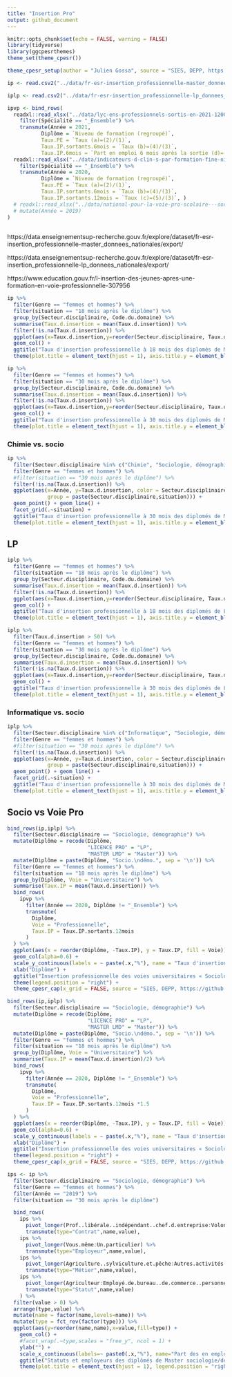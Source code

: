 ```yaml
---
title: "Insertion Pro"
output: github_document
---
```


```r
knitr::opts_chunk$set(echo = FALSE, warning = FALSE)
library(tidyverse)
library(ggcpesrthemes)
theme_set(theme_cpesr())

theme_cpesr_setup(author = "Julien Gossa", source = "SIES, DEPP, https://github.com/cpesr/RFC/tree/main/insertion-pro")

ip <- read.csv2("../data/fr-esr-insertion_professionnelle-master_donnees_nationales.csv", dec='.', na.strings = c("","nd","ns"))

iplp <- read.csv2("../data/fr-esr-insertion_professionnelle-lp_donnees_nationales.csv", dec='.', na.strings = c("","nd","ns"))

ipvp <- bind_rows(
  readxl::read_xlsx("../data/lyc-ens-professionnels-sortis-en-2021-120082.xlsx", skip = 2, sheet = 3) %>% 
    filter(Spécialité == "_Ensemble") %>%
    transmute(Année = 2021, 
           Diplôme = `Niveau de formation (regroupé)`, 
           Taux.PE = `Taux (a)=(2)/(1)`, 
           Taux.IP.sortants.6mois = `Taux (b)=(4)/(3)`, 
           Taux.IP.6mois = `Part en emploi 6 mois après la sortie (d)=(4)/(1)`),
  readxl::read_xlsx("../data/indicateurs-d-clin-s-par-formation-fine-niveau-national-pour-la-voie-professionnelle-scolaire-pour-les-jeunes-sortants-en-2020-115621_0.xlsx", skip = 2, sheet = 3) %>%
    filter(Spécialité == "_Ensemble") %>%
    transmute(Année = 2020, 
           Diplôme = `Niveau de formation (regroupé)`, 
           Taux.PE = `Taux (a)=(2)/(1)`, 
           Taux.IP.sortants.6mois = `Taux (b)=(4)/(3)`, 
           Taux.IP.sortants.12mois = `Taux (c)=(5)/(3)`, )
  # readxl::read_xlsx("../data/national-pour-la-voie-pro-scolaire---sortants-2019-115627.xlsx", skip = 2, sheet = 3) %>% 
  # mutate(Année = 2019) 
) 
  


```

https://data.enseignementsup-recherche.gouv.fr/explore/dataset/fr-esr-insertion_professionnelle-master_donnees_nationales/export/

https://data.enseignementsup-recherche.gouv.fr/explore/dataset/fr-esr-insertion_professionnelle-lp_donnees_nationales/export/

https://www.education.gouv.fr/l-insertion-des-jeunes-apres-une-formation-en-voie-professionnelle-307956

```r
ip %>%
  filter(Genre == "femmes et hommes") %>%
  filter(situation == "18 mois après le diplôme") %>%
  group_by(Secteur.disciplinaire, Code.du.domaine) %>%
  summarise(Taux.d.insertion = mean(Taux.d.insertion)) %>%
  filter(!is.na(Taux.d.insertion)) %>%
  ggplot(aes(x=Taux.d.insertion,y=reorder(Secteur.disciplinaire, Taux.d.insertion), fill=Code.du.domaine)) +
  geom_col() +
  ggtitle("Taux d'insertion professionnelle à 18 mois des diplomés de Master", "Moyenne 2011-2019") +
  theme(plot.title = element_text(hjust = 1), axis.title.y = element_blank())
```

```r
ip %>%
  filter(Genre == "femmes et hommes") %>%
  filter(situation == "30 mois après le diplôme") %>%
  group_by(Secteur.disciplinaire, Code.du.domaine) %>%
  summarise(Taux.d.insertion = mean(Taux.d.insertion)) %>%
  filter(!is.na(Taux.d.insertion)) %>%
  ggplot(aes(x=Taux.d.insertion,y=reorder(Secteur.disciplinaire, Taux.d.insertion), fill=Code.du.domaine)) +
  geom_col() +
  ggtitle("Taux d'insertion professionnelle à 30 mois des diplomés de Master", "Moyenne 2011-2019") +
  theme(plot.title = element_text(hjust = 1), axis.title.y = element_blank())
```

### Chimie vs. socio

```r
ip %>%
  filter(Secteur.disciplinaire %in% c("Chimie", "Sociologie, démographie")) %>%
  filter(Genre == "femmes et hommes") %>%
  #filter(situation == "30 mois après le diplôme") %>%
  filter(!is.na(Taux.d.insertion)) %>%
  ggplot(aes(x=Année, y=Taux.d.insertion, color = Secteur.disciplinaire, 
             group = paste(Secteur.disciplinaire,situation))) +
  geom_point() + geom_line() +
  facet_grid(.~situation) +
  ggtitle("Taux d'insertion professionnelle à 30 mois des diplomés de Master") +
  theme(plot.title = element_text(hjust = 1), axis.title.y = element_blank())
```


## LP 

```r
iplp %>%
  filter(Genre == "femmes et hommes") %>%
  filter(situation == "18 mois après le diplôme") %>%
  group_by(Secteur.disciplinaire, Code.du.domaine) %>%
  summarise(Taux.d.insertion = mean(Taux.d.insertion)) %>%
  filter(!is.na(Taux.d.insertion)) %>%
  ggplot(aes(x=Taux.d.insertion,y=reorder(Secteur.disciplinaire, Taux.d.insertion), fill=Code.du.domaine)) +
  geom_col() +
  ggtitle("Taux d'insertion professionnelle à 18 mois des diplomés de LP", "Moyenne 2011-2019") +
  theme(plot.title = element_text(hjust = 1), axis.title.y = element_blank())
```


```r
iplp %>%
  filter(Taux.d.insertion > 50) %>% 
  filter(Genre == "femmes et hommes") %>%
  filter(situation == "30 mois après le diplôme") %>%
  group_by(Secteur.disciplinaire, Code.du.domaine) %>%
  summarise(Taux.d.insertion = mean(Taux.d.insertion)) %>%
  filter(!is.na(Taux.d.insertion)) %>% 
  ggplot(aes(x=Taux.d.insertion,y=reorder(Secteur.disciplinaire, Taux.d.insertion), fill=Code.du.domaine)) +
  geom_col() +
  ggtitle("Taux d'insertion professionnelle à 30 mois des diplomés de LP", "Moyenne 2011-2019") +
  theme(plot.title = element_text(hjust = 1), axis.title.y = element_blank())
```



### Informatique vs. socio

```r
iplp %>%
  filter(Secteur.disciplinaire %in% c("Informatique", "Sociologie, démographie")) %>%
  filter(Genre == "femmes et hommes") %>%
  #filter(situation == "30 mois après le diplôme") %>%
  filter(!is.na(Taux.d.insertion)) %>%
  ggplot(aes(x=Année, y=Taux.d.insertion, color = Secteur.disciplinaire, 
             group = paste(Secteur.disciplinaire,situation))) +
  geom_point() + geom_line() +
  facet_grid(.~situation) +
  ggtitle("Taux d'insertion professionnelle à 30 mois des diplomés de Master") +
  theme(plot.title = element_text(hjust = 1), axis.title.y = element_blank())
```


## Socio vs Voie Pro 

```r
bind_rows(ip,iplp) %>% 
  filter(Secteur.disciplinaire == "Sociologie, démographie") %>%
  mutate(Diplôme = recode(Diplôme,
                          "LICENCE PRO" = "LP",
                          "MASTER LMD" = "Master")) %>%
  mutate(Diplôme = paste(Diplôme, "Socio.\ndémo.", sep = '\n')) %>%
  filter(Genre == "femmes et hommes") %>%
  filter(situation == "18 mois après le diplôme") %>%
  group_by(Diplôme, Voie = "Universitaire") %>%
  summarise(Taux.IP = mean(Taux.d.insertion)) %>%
  bind_rows(
    ipvp %>%
      filter(Année == 2020, Diplôme != "_Ensemble") %>%
      transmute(
        Diplôme,
        Voie = "Professionnelle",
        Taux.IP = Taux.IP.sortants.12mois
      )
  ) %>%
  ggplot(aes(x = reorder(Diplôme, -Taux.IP), y = Taux.IP, fill = Voie)) + 
  geom_col(alpha=0.6) +
  scale_y_continuous(labels = ~ paste(.x,"%"), name = "Taux d'insertion professionnelle") +
  xlab("Diplôme") +
  ggtitle("Insertion professionnelle des voies universitaires « Sociologie, démographie »,\net des sortants de la voies professionnelles (hors poursuite d'étude)") +
  theme(legend.position = "right") +
  theme_cpesr_cap(x_grid = FALSE, source = "SIES, DEPP, https://github.com/cpesr/RFC/tree/main/insertion-pro\nVoies universitaires : moyenne des taux d'IP à 18 mois entre 2011 et 2019 ; Voies pros : taux d'IP à 12 mois en 2020") 
```

```r
bind_rows(ip,iplp) %>% 
  filter(Secteur.disciplinaire == "Sociologie, démographie") %>%
  mutate(Diplôme = recode(Diplôme,
                          "LICENCE PRO" = "LP",
                          "MASTER LMD" = "Master")) %>%
  mutate(Diplôme = paste(Diplôme, "Socio.\ndémo.", sep = '\n')) %>%
  filter(Genre == "femmes et hommes") %>%
  filter(situation == "18 mois après le diplôme") %>%
  group_by(Diplôme, Voie = "Universitaire") %>%
  summarise(Taux.IP = mean(Taux.d.insertion)/2) %>%
  bind_rows(
    ipvp %>%
      filter(Année == 2020, Diplôme != "_Ensemble") %>%
      transmute(
        Diplôme,
        Voie = "Professionnelle",
        Taux.IP = Taux.IP.sortants.12mois *1.5
      )
  ) %>%
  ggplot(aes(x = reorder(Diplôme, -Taux.IP), y = Taux.IP, fill = Voie)) + 
  geom_col(alpha=0.6) +
  scale_y_continuous(labels = ~ paste(.x,"%"), name = "Taux d'insertion professionnelle") +
  xlab("Diplôme") +
  ggtitle("Insertion professionnelle des voies universitaires « Sociologie, démographie »,\net des sortants de la voies professionnelles (hors poursuite d'étude)", subtitle = "Données complètement fake, ne surtout pas prendre au sérieux") +
  theme(legend.position = "right") +
  theme_cpesr_cap(x_grid = FALSE, source = "SIES, DEPP, https://github.com/cpesr/RFC/tree/main/insertion-pro\nVoies universitaires : moyenne des taux d'IP à 18 mois entre 2011 et 2019 ; Voies pros : taux d'IP à 12 mois en 2020") 
```


```r
ips <- ip %>%
  filter(Secteur.disciplinaire == "Sociologie, démographie") %>%
  filter(Genre == "femmes et hommes") %>%
  filter(Année == "2019") %>%
  filter(situation == "30 mois après le diplôme")

  bind_rows(
    ips %>% 
      pivot_longer(Prof..libérale..indépendant..chef.d.entreprise:Volontariat.international) %>% 
      transmute(type="Contrat",name,value), 
    ips %>% 
      pivot_longer(Vous.même:Un.particulier) %>% 
      transmute(type="Employeur",name,value),
    ips %>% 
      pivot_longer(Agriculture..sylviculture.et.pêche:Autres.activités.de.service) %>% 
      transmute(type="Métier",name,value),
    ips %>% 
      pivot_longer(Agriculteur:Employé.de.bureau..de.commerce..personnel.de.service) %>% 
      transmute(type="Statut",name,value)
    ) %>%
  filter(value > 0) %>%
  arrange(type,value) %>%
  mutate(name = factor(name,levels=name)) %>%
  mutate(type = fct_rev(factor(type))) %>%
  ggplot(aes(y=reorder(name,name),x=value,fill=type)) + 
    geom_col() +
    #facet_wrap(.~type,scales = "free_y", ncol = 1) +
    ylab("") +
    scale_x_continuous(labels=~ paste0(.x,"%"), name="Part des en emplois") +
    ggtitle("Statuts et employeurs des diplômés de Master sociologie/démographie", subtitle = "Diplômés 2019, à 30 mois") +
    theme(plot.title = element_text(hjust = 1), legend.position = "right")

```

